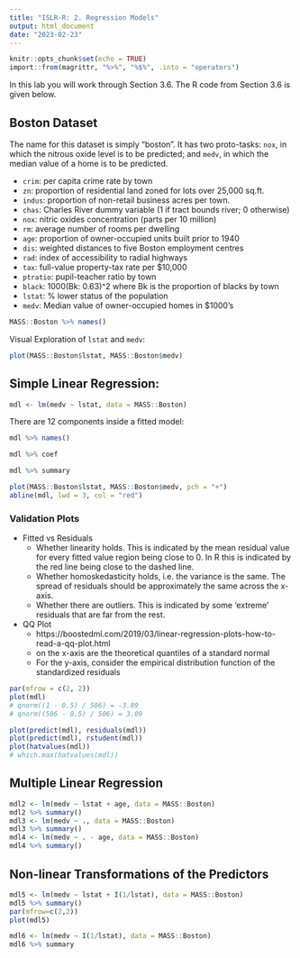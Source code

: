 ```yaml
---
title: "ISLR-R: 2. Regression Models"
output: html_document
date: "2023-02-23"
---
```


```r
knitr::opts_chunk$set(echo = TRUE)
import::from(magrittr, "%>%", "%$%", .into = "operators")
```

In this lab you will work through Section 3.6.
The R code from Section 3.6 is given below.

## Boston Dataset

The name for this dataset is simply "boston". It has two proto-tasks: `nox`, in which the nitrous oxide level is to be predicted; and `medv`, in which the median value of a home is to be predicted.

-   `crim`: per capita crime rate by town
-   `zn`: proportion of residential land zoned for lots over 25,000 sq.ft.
-   `indus`: proportion of non-retail business acres per town.
-   `chas`: Charles River dummy variable (1 if tract bounds river; 0 otherwise)
-   `nox`: nitric oxides concentration (parts per 10 million)
-   `rm`: average number of rooms per dwelling
-   `age`: proportion of owner-occupied units built prior to 1940
-   `dis`: weighted distances to five Boston employment centres
-   `rad`: index of accessibility to radial highways
-   `tax`: full-value property-tax rate per \$10,000
-   `ptratio`: pupil-teacher ratio by town
-   `black`: 1000(Bk: 0.63)\^2 where Bk is the proportion of blacks by town
-   `lstat`: % lower status of the population
-   `medv`: Median value of owner-occupied homes in \$1000's

```r
MASS::Boston %>% names()
```

Visual Exploration of `lstat` and `medv`:

```r
plot(MASS::Boston$lstat, MASS::Boston$medv)
```

## Simple Linear Regression:

```r
mdl <- lm(medv ~ lstat, data = MASS::Boston)
```

There are 12 components inside a fitted model:

```r
mdl %>% names()
```

```r
mdl %>% coef
```

```r
mdl %>% summary
```

```r
plot(MASS::Boston$lstat, MASS::Boston$medv, pch = "+")
abline(mdl, lwd = 3, col = "red")
```

### Validation Plots

- Fitted vs Residuals
  - Whether linearity holds.
    This is indicated by the mean residual value for every fitted value 
    region being close to 0.
    In R this is indicated by the red line being close to the dashed
    line.
  - Whether homoskedasticity holds, i.e. the variance is the same.
    The spread of residuals should be approximately the same across the
    x-axis.
  - Whether there are outliers.
    This is indicated by some ‘extreme’ residuals that are far from the
    rest.
- QQ Plot
  - https://boostedml.com/2019/03/linear-regression-plots-how-to-read-a-qq-plot.html
  - on the x-axis are the theoretical quantiles of a standard normal
  - For the y-axis, consider the empirical distribution function of the
    standardized residuals

```r
par(mfrow = c(2, 2))
plot(mdl)
# qnorm((1 - 0.5) / 506) = -3.09
# qnorm((506 - 0.5) / 506) = 3.09
```


```r
plot(predict(mdl), residuals(mdl))
plot(predict(mdl), rstudent(mdl))
plot(hatvalues(mdl))
# which.max(hatvalues(mdl))
```

## Multiple Linear Regression

```r
mdl2 <- lm(medv ~ lstat + age, data = MASS::Boston)
mdl2 %>% summary()
mdl3 <- lm(medv ~ ., data = MASS::Boston)
mdl3 %>% summary()
mdl4 <- lm(medv ~ . - age, data = MASS::Boston)
mdl4 %>% summary()
```

## Non-linear Transformations of the Predictors

```r
mdl5 <- lm(medv ~ lstat + I(1/lstat), data = MASS::Boston)
mdl5 %>% summary()
par(mfrow=c(2,2))
plot(mdl5)
```

```r
mdl6 <- lm(medv ~ I(1/lstat), data = MASS::Boston)
mdl6 %>% summary
```
